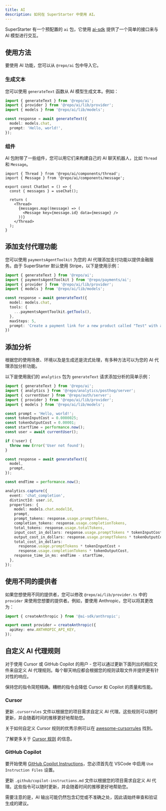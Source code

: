 ```yaml
---
title: AI
description: 如何在 SuperStarter 中使用 AI。
---
```


SuperStarter 有一个预配置的 `ai` 包，它使用 [ai-sdk](https://sdk.vercel.ai/) 提供了一个简单的接口来与 AI 模型进行交互。

## 使用方法

要使用 AI 功能，您可以从 `@repo/ai` 包中导入它。

### 生成文本

您可以使用 `generateText` 函数从 AI 模型生成文本。例如：

```ts generate.ts
import { generateText } from '@repo/ai';
import { provider } from '@repo/ai/lib/provider';
import { models } from '@repo/ai/lib/models';

const response = await generateText({
  model: models.chat,
  prompt: 'Hello, world!',
});
```

### 组件

AI 包附带了一些组件，您可以用它们来构建自己的 AI 聊天机器人，比如 `Thread` 和 `Message`。

```tsx chatbot.tsx
import { Thread } from '@repo/ai/components/thread';
import { Message } from '@repo/ai/components/message';

export const Chatbot = () => {
  const { messages } = useChat();

  return (
    <Thread>
      {messages.map((message) => (
        <Message key={message.id} data={message} />
      ))}
    </Thread>
  );
}
```

## 添加支付代理功能

您可以使用 `paymentsAgentToolkit` 为您的 AI 代理添加支付功能以提供金融服务。由于 SuperStarter 默认使用 Stripe，以下是使用示例：

```ts generate.ts
import { generateText } from '@repo/ai';
import { paymentsAgentToolkit } from '@repo/payments/ai';
import { provider } from '@repo/ai/lib/provider';
import { models } from '@repo/ai/lib/models';

const response = await generateText({
  model: models.chat,
  tools: {
    ...paymentsAgentToolkit.getTools(),
  },
  maxSteps: 5,
  prompt: 'Create a payment link for a new product called "Test" with a price of $100.',
})
```

## 添加分析

根据您的使用场景、环境以及是生成还是流式处理，有多种方法可以为您的 AI 代理添加分析功能。

以下是使用我们的 `analytics` 包为 `generateText` 请求添加分析的简单示例：

```ts generate.ts
import { generateText } from '@repo/ai';
import { analytics } from '@repo/analytics/posthog/server';
import { currentUser } from '@repo/auth/server';
import { provider } from '@repo/ai/lib/provider';
import { models } from '@repo/ai/lib/models';

const prompt = 'Hello, world!';
const tokenInputCost = 0.0000025;
const tokenOutputCost = 0.00001;
const startTime = performance.now();
const user = await currentUser();

if (!user) {
  throw new Error('User not found');
}

const response = await generateText({
  model,
  prompt,
});

const endTime = performance.now();

analytics.capture({
  event: 'chat_completion',
  distinctId: user.id,
  properties: {
    model: models.chat.modelId,
    prompt,
    prompt_tokens: response.usage.promptTokens,
    completion_tokens: response.usage.completionTokens,
    total_tokens: response.usage.totalTokens,
    input_cost_in_dollars: response.usage.promptTokens * tokenInputCost,
    output_cost_in_dollars: response.usage.promptTokens * tokenOutputCost,
    total_cost_in_dollars:
      response.usage.promptTokens * tokenInputCost +
      response.usage.completionTokens * tokenOutputCost,
    response_time_in_ms: endTime - startTime,
  },
});
```

## 使用不同的提供者

如果您想使用不同的提供者，您可以修改 `@repo/ai/lib/provider.ts` 中的 `provider` 来使用您想要的提供者。例如，要使用 Anthropic，您可以将其更改为：

```ts packages/ai/lib/provider.ts
import { createAnthropic } from '@ai-sdk/anthropic';

export const provider = createAnthropic({
  apiKey: env.ANTHROPIC_API_KEY,
});
```

## 自定义 AI 代理规则

对于使用 Cursor 或 GitHub Copilot 的用户 - 您可以通过更新下面列出的相应文件来自定义 AI 代理规则。每个聊天响应都会根据您的规则读取文件并提供更有针对性的响应。

<Warning>保持您的指令简短精确。糟糕的指令会降低 Cursor 和 Copilot 的质量和性能。</Warning>

### Cursor

更新 `.cursorrules` 文件以根据您的项目需求自定义 AI 代理。这些规则可以随时更新，并会随着时间的推移更好地帮助您。

关于如何自定义 Cursor 规则的优秀示例可以在 [awesome-cursorrules](https://github.com/PatrickJS/awesome-cursorrules) 找到。

了解更多关于 [Cursor 规则](https://docs.cursor.com/context/rules-for-ai) 的信息。

### GitHub Copilot

要开始使用 [GitHub Copilot Instructions](https://docs.github.com/en/copilot/customizing-copilot/adding-custom-instructions-for-github-copilot)，您必须首先在 VSCode 中启用 `Use Instruction Files` 设置。

更新 `.github/copilot-instructions.md` 文件以根据您的项目需求自定义 AI 代理。这些指令可以随时更新，并会随着时间的推移更好地帮助您。

<Note>需要注意的是，AI 输出可能仍然包含幻觉或不准确之处，因此请始终审查和验证生成的建议。</Note>
